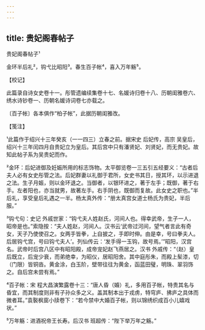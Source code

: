 ```yaml
---
---
---
```

title: 贵妃阁春帖子
---



贵妃阁春帖子¹





金环半后礼²，钩弋比昭阳³。春生百子帐⁴，喜入万年觞⁵。

【校记】

此篇录自诗女史卷十一。彤管遗编续集卷十七、名媛诗归卷十八、历朝闺雅卷六、绣水诗钞卷一、历朝名媛诗词卷七亦载之。

〔百子帐〕各本俱作“柏子帐”，此据历朝闺雅改。

【笺注】

¹此篇作于绍兴十三年癸亥（一一四三）立春之前。据宋史 后妃传，高宗 吴皇后，绍兴十三年闰四月自贵妃立为皇后。其后宫中只有潘贤妃、刘贤妃，而无贵妃。故知此帖子系为吴贵妃而作。

²金环：后妃进御及妊娠所用的标志饰物。太平御览卷一三五引五经要义：“古者后夫人必有女史彤管之法。后妃群妻以礼御于君所，女史书其日，授其环，以示进退之法。生子月娠，则以金环退之。当御者，以银环进之，著于左手；既御，著于右手。左者阳也，亦当就男，故著左手。右手阴也，既御而复故。此女史之职也。”半后礼，享受皇后礼遇之一半。杨太真外传：“册太真宫女道士杨氏为贵妃，半后服。”

³钩弋句：史记 外戚世家：“钩弋夫人姓赵氏，河间人也。得幸武帝，生子一人，昭帝是也。”索隐按：“夫人姓赵，河间人。汉书云‘武帝过河间，望气者言此有奇女，天子乃使使召之。女两手皆拳，上自披之，手即时伸。由是幸，号曰拳夫人。后居钩弋宫，号曰钩弋夫人’。列仙传云：‘发手得一玉钩，故号焉。’”昭阳，汉宫名。武帝时后宫八区中有昭阳殿，成帝宠妃赵飞燕居之。汉书 外戚传：“（赵）皇后既立，后宠少衰，而弟绝幸，为昭仪，居昭阳舍。其中庭彤朱，而殿上髤漆，切（门限）皆铜沓。黄金涂，白玉阶，壁带往往为黄金，函蓝田璧，明珠、翠羽饰之。自后宫未尝有焉。”

⁴百子帐：宋 程大昌演繁露卷十三：“唐人昏（婚）礼，多用百子帐，特贵其名与昏宜，而其制度则非有子孙众多之义。盖其制本出于戎虏，特穹庐、拂庐之具体而微者耳。”袁褧枫窗小牍卷下：“若今禁中大婚百子帐，则以锦绣织成百小儿嬉戏状。”

⁵万年觞：进酒祝帝王长寿。后汉书 班超传：“陛下举万年之觞。”